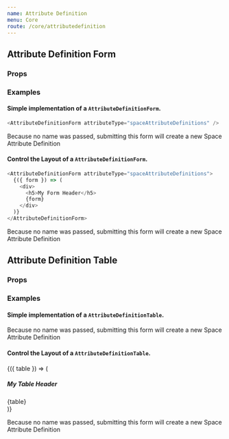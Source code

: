 ```yaml
---
name: Attribute Definition
menu: Core
route: /core/attributedefinition
---
```



## Attribute Definition Form

### Props

<Props of={AttributeDefinitionForm} />

### Examples

#### Simple implementation of a `AttributeDefinitionForm`.

```javascript
<AttributeDefinitionForm attributeType="spaceAttributeDefinitions" />
```

Because no name was passed, submitting this form will create a new Space Attribute Definition

#### Control the Layout of a `AttributeDefinitionForm`.

```javascript
<AttributeDefinitionForm attributeType="spaceAttributeDefinitions">
  {({ form }) => (
    <div>
      <h5>My Form Header</h5>
      {form}
    </div>
  )}
</AttributeDefinitionForm>
```

Because no name was passed, submitting this form will create a new Space Attribute Definition

## Attribute Definition Table

### Props

<Props of={AttributeDefinitionTable} />

### Examples

#### Simple implementation of a `AttributeDefinitionTable`.

Because no name was passed, submitting this form will create a new Space Attribute Definition

#### Control the Layout of a `AttributeDefinitionTable`.

<Playground>
  <AttributeDefinitionTable
    columnSet={['name', 'description', 'actions']}
    attributeType="spaceAttributeDefinitions"
  >
    {({ table }) => (
      <div>
        <h5>My Table Header</h5>
        {table}
      </div>
    )}
  </AttributeDefinitionTable>
</Playground>

Because no name was passed, submitting this form will create a new Space Attribute Definition
